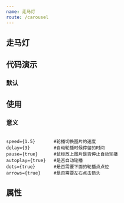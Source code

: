 ```yaml
---
name: 走马灯
route: /carousel
---
```





## 走马灯

## 代码演示

### 默认 

<Playground>
  <Carousel
    items={[
      {
        src: 'http://qn.ailpf.cn/nui/linzhi_xueshan-001.jpg',
        alt: 'images-1',
      },
      {
        src: 'http://qn.ailpf.cn/nui/linzhi_xueshan-001.jpg',
        alt: 'images-2',
      },
      {
        src: 'http://qn.ailpf.cn/nui/linzhi_xueshan-001.jpg',
        alt: 'images-3',
      }   
    ]}
    speed={1.5}       
    delay={3}         
    pause={true}     
    autoplay={true}   
    dots={true}       
    arrows={true}     
  />
</Playground> 

## 使用 

### 意义 

```

speed={1.5}       #轮播切换图片的速度 
delay={3}         #自动轮播时候停留的时间
pause={true}      #鼠标放上图片是否停止自动轮播
autoplay={true}   #是否自动轮播
dots={true}       #是否需要下面的轮播点点位
arrows={true}     #是否需要左右点击箭头
```

## 属性 

<PropsTable of={Carousel} />


